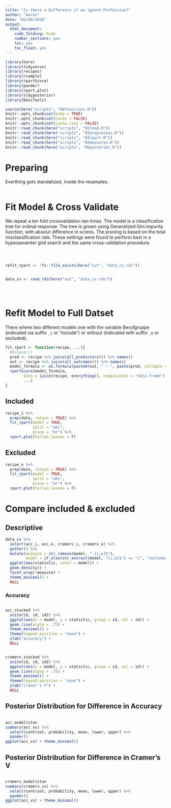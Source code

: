 ```yaml
---
title: "Is there a Difference if we ignore Profession?"
author: "Aaron"
date: "02/09/2018"
output:
  html_document:
    code_folding: hide
    number_sections: yes
    toc: yes
    toc_float: yes
---
```

  
```r
library(here)
library(tidyverse)
library(recipes)
library(rsample)
library(rpartScore)
library(pander)
library(rpart.plot)
library(tidyposterior)
library(DescTools)

source(here("scripts", "00functions.R"))
knitr::opts_chunk$set(echo = TRUE)
knitr::opts_chunk$set(cache = FALSE)
knitr::opts_chunk$set(cache.lazy = FALSE)
knitr::read_chunk(here("scripts", "01load.R"))
knitr::read_chunk(here("scripts", "02preprocess.R"))
knitr::read_chunk(here("scripts", "03rpart.R"))
knitr::read_chunk(here("scripts", "04measures.R"))
knitr::read_chunk(here("scripts", "05posterior.R"))
```

# Preparing

Everthing gets standatized, inside the resamples.

```r
```

# Fit Model & Cross Validate

We repeat a ten fold crossvalidation ten times. The model is a classification tree for ordinal response. The tree is grown using Generalized Gini impurity function, with absolut difference in scores. The pruning is based on the total misclassification rate. These settings were found to perform best in a hyperparamter gird search and the same cross-validation procedure.

```r
```

```r
```

```r
```

```r
refit_rpart <- !fs::file_exists(here("out", "data_cv.rds"))
```

```r
```

```r
data_cv <- read_rds(here("out", "data_cv.rds"))
```

```r
```

```r
```

```r
```

# Refit Model to Full Datset

There where two different models one with the variable Berufgruppe (indicated via suffix `_i` or "include") or without (indicated with suffix `_e` or excluded).

```r
fit_rpart <- function(recipe, ...){
  #browser()
  pred <- recipe %>% juice(all_predictors()) %>% names()
  out <- recipe %>% juice(all_outcomes()) %>% names()
  model_formula <- as.formula(paste0(out, " ~ ", paste(pred, collapse = " + ")))
  rpartScore(model_formula,
        data = juice(recipe, everything(), composition = "data.frame"),
        ...)
}
```

## Included

```r
recipe_i %>%
  prep(data, retain = TRUE) %>%
  fit_rpart(model = TRUE,
            split = "abs",
            prune = "mr") %>% 
  rpart.plot(fallen.leaves = F)
```

## Excluded

```r
recipe_e %>%
  prep(data, retain = TRUE) %>%
  fit_rpart(model = TRUE,
            split = "abs",
            prune = "mr") %>% 
  rpart.plot(fallen.leaves = F)
```

# Compare included & excluded

## Descriptive

```r
data_cv %>%
  select(acc_i, acc_e, cramerv_i, cramerv_e) %>% 
  gather() %>% 
  mutate(measure = str_remove(model, "_[i,e]$"),
         model = if_else(str_extract(model, "[i,e]$") == "i", "included", "excluded")) %>% 
  ggplot(aes(statistic, color = model)) +
  geom_density() +
  facet_wrap(~measure) +
  theme_minimal() +
  NULL
```

### Accuracy

```r
```

```r
acc_stacked %>%
  unite(id, id, id2) %>% 
  ggplot(aes(x = model, y = statistic, group = id, col = id)) + 
  geom_line(alpha = .75) + 
  theme_minimal() +
  theme(legend.position = "none") +
  ylab("accuracy") +
  NULL
```

```r
```

```r
cramerv_stacked %>% 
  unite(id, id, id2) %>% 
  ggplot(aes(x = model, y = statistic, group = id, col = id)) + 
  geom_line(alpha = .75) + 
  theme_minimal() +
  theme(legend.position = "none") +
  ylab("Craner's V") +
  NULL
```

## Posterior Distribution for Difference in Accuracy

```r
```

```r
acc_model$stan
summary(acc_vs) %>%
  select(contrast, probability, mean, lower, upper) %>%
  pander()
ggplot(acc_vs) + theme_minimal()
```

## Posterior Distribution for Difference in Cramer's V

```r
```

```r
cramerv_model$stan
summary(cramerv_vs) %>%
  select(contrast, probability, mean, lower, upper) %>%
  pander()
ggplot(acc_vs) + theme_minimal()
```
